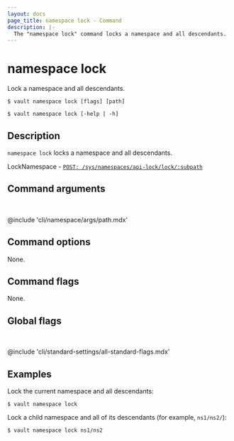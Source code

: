 ```yaml
---
layout: docs
page_title: namespace lock - Command
description: |-
  The "namespace lock" command locks a namespace and all descendants.
---
```


# namespace lock

Lock a namespace and all descendants.

<CodeBlockConfig hideClipboard>

```shell-session
$ vault namespace lock [flags] [path]

$ vault namespace lock [-help | -h]
```

</CodeBlockConfig>

## Description

`namespace lock` locks a namespace and all descendants.

<Tip title="Related API endpoints">

LockNamespace - [`POST: /sys/namespaces/api-lock/lock/:subpath`](/vault/api-docs/system/namespaces#lock-namespace)

</Tip>

## Command arguments

<br />

@include 'cli/namespace/args/path.mdx'

## Command options

None.

## Command flags

None.

## Global flags

<br />

@include 'cli/standard-settings/all-standard-flags.mdx'

## Examples

Lock the current namespace and all descendants:

```shell-session
$ vault namespace lock
```

Lock a child namespace and all of its descendants (for example, `ns1/ns2/`):

```shell-session
$ vault namespace lock ns1/ns2
```